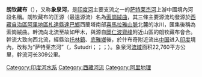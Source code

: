 '''朗钦藏布'''（{{bo|z=གླང་ཆེན་གཙང་པོ|w=glang-chen gtsang-po|p=Langqên Zangbo}}），又称'''象泉河'''，是[[印度河|印度河]]主要支流之一的[[萨特莱杰河|萨特莱杰河]]上游中國境內河段名稱。朗钦藏布的正源（最遠源流）名為[[索崗絨曲|索崗絨曲]]，其三條主要源流均發源於[[西藏自治區|西藏自治區]][[阿里地區|阿里地區]][[札達縣|札達縣]][[達巴鄉|達巴鄉]]西蘭塔南部[[喜馬拉雅山脈|喜馬拉雅山脈]]北麓的冰川，匯集後稱為索崗絨曲。幹流向北流至故如甲木，與源自[[岡仁波齊峰|岡仁波齊峰]]附近山區的朗钦藏布會合。幹流大致向西北流，經縣治[[托林鎮|托林鎮]]、[[底雅鄉|底雅鄉]]後，於什布奇附近流出[[中国|中国]]进入[[印度|印度]]境內，改称为“萨特莱杰河”（{{lang-sa|'''शुतुद्रि'''}}，Śutudri；{{lang-hi|'''सतलज'''}}；{{lang-ur|'''ستلج'''}}；{{lang-pa|'''ਸਤਲੁਜ'''}}）。象泉河[[流域|流域]]面积22,760平方公里，幹流河长309公里。
{{西南边境诸河}}

{{南亞水文}}
{{DEFAULTSORT:Xiang象}}
[[Category:印度河水系|Category:印度河水系]]
[[Category:西藏河流|Category:西藏河流]]
[[Category:阿里地理|Category:阿里地理]]